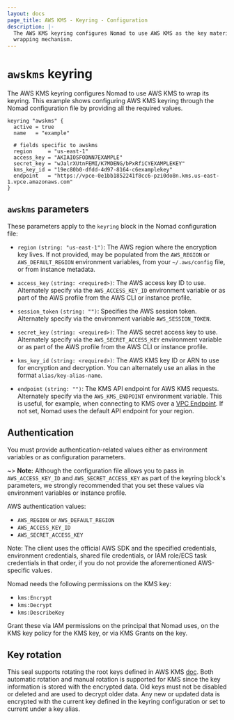 ```yaml
---
layout: docs
page_title: AWS KMS - Keyring - Configuration
description: |-
  The AWS KMS keyring configures Nomad to use AWS KMS as the key material
  wrapping mechanism.
---
```


# `awskms` keyring

The AWS KMS keyring configures Nomad to use AWS KMS to wrap its keyring. This
example shows configuring AWS KMS keyring through the Nomad configuration file by
providing all the required values.

```hcl
keyring "awskms" {
  active = true
  name   = "example"

  # fields specific to awskms
  region     = "us-east-1"
  access_key = "AKIAIOSFODNN7EXAMPLE"
  secret_key = "wJalrXUtnFEMI/K7MDENG/bPxRfiCYEXAMPLEKEY"
  kms_key_id = "19ec80b0-dfdd-4d97-8164-c6examplekey"
  endpoint   = "https://vpce-0e1bb1852241f8cc6-pzi0do8n.kms.us-east-1.vpce.amazonaws.com"
}
```

## `awskms` parameters

These parameters apply to the `keyring` block in the Nomad configuration file:

- `region` `(string: "us-east-1")`: The AWS region where the encryption key
  lives. If not provided, may be populated from the `AWS_REGION` or
  `AWS_DEFAULT_REGION` environment variables, from your `~/.aws/config` file, or
  from instance metadata.

- `access_key` `(string: <required>)`: The AWS access key ID to use. Alternately specify via the `AWS_ACCESS_KEY_ID` environment variable or as part of the AWS profile from the AWS CLI or instance profile.

- `session_token` `(string: "")`: Specifies the AWS session token. Alternately specify via the environment variable `AWS_SESSION_TOKEN`.

- `secret_key` `(string: <required>)`: The AWS secret access key to use. Alternately specify via the `AWS_SECRET_ACCESS_KEY` environment variable or as part of the AWS profile from the AWS CLI or instance profile.

- `kms_key_id` `(string: <required>)`: The AWS KMS key ID or ARN to use for
  encryption and decryption. You can alternately use an alias in the format `alias/key-alias-name`.

- `endpoint` `(string: "")`: The KMS API endpoint for AWS KMS requests. Alternately specify via the `AWS_KMS_ENDPOINT` environment variable. This is useful, for example, when connecting to KMS over a [VPC Endpoint][].  If not set, Nomad uses the default API endpoint for your region.

## Authentication

You must provide authentication-related values either as environment variables
or as configuration parameters.

~> **Note:** Although the configuration file allows you to pass in
`AWS_ACCESS_KEY_ID` and `AWS_SECRET_ACCESS_KEY` as part of the keyring block's
parameters, we strongly recommended that you set these values via environment
variables or instance profile.

AWS authentication values:

- `AWS_REGION` or `AWS_DEFAULT_REGION`
- `AWS_ACCESS_KEY_ID`
- `AWS_SECRET_ACCESS_KEY`

Note: The client uses the official AWS SDK and the specified credentials, environment credentials, shared file credentials, or IAM role/ECS task credentials in that order, if you do not provide the aforementioned AWS-specific values. 

Nomad needs the following permissions on the KMS key:

- `kms:Encrypt`
- `kms:Decrypt`
- `kms:DescribeKey`

Grant these via IAM permissions on the principal that Nomad uses, on
the KMS key policy for the KMS key, or via KMS Grants on the key.

## Key rotation

This seal supports rotating the root keys defined in AWS KMS
[doc][rotate_docs]. Both automatic rotation and manual rotation is supported for
KMS since the key information is stored with the encrypted data. Old keys must
not be disabled or deleted and are used to decrypt older data. Any new or
updated data is encrypted with the current key defined in the keyring
configuration or set to current under a key alias.

[VPC Endpoint]: https://docs.aws.amazon.com/kms/latest/developerguide/kms-vpc-endpoint.html
[rotate_docs]: https://docs.aws.amazon.com/kms/latest/developerguide/rotate-keys.html
